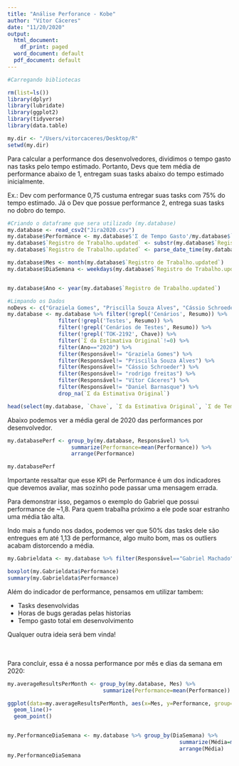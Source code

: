 ```yaml
---
title: "Análise Perforance - Kobe"
author: "Vítor Cáceres"
date: "11/20/2020"
output:
  html_document:
    df_print: paged
  word_document: default
  pdf_document: default
---
```


```r
#Carregando bibliotecas

rm(list=ls())
library(dplyr)
library(lubridate)
library(ggplot2)
library(tidyverse)
library(data.table)

my.dir <- "/Users/vitorcaceres/Desktop/R"
setwd(my.dir)
```
  
  
Para calcular a performance dos desenvolvedores, dividimos o tempo gasto nas tasks pelo tempo estimado. Portanto, Devs que tem média de performance abaixo de 1, entregam suas tasks abaixo do tempo estimado inicialmente.
  
  
Ex.: Dev com performance 0,75 custuma entregar suas tasks com 75% do tempo estimado. Já o Dev que possue performance 2, entrega suas tasks no dobro do tempo.
  
    
    
```r
#Criando o dataframe que sera utilizado (my.database)
my.database <- read_csv2("Jira2020.csv")
my.database$Performance <- my.database$'Σ de Tempo Gasto'/my.database$`Σ da Estimativa Original`
my.database$`Registro de Trabalho.updated` <- substr(my.database$`Registro de Trabalho.updated`,0,11)
my.database$`Registro de Trabalho.updated` <- parse_date_time(my.database$`Registro de Trabalho.updated`, orders = c("ymd", "dmy", "mdy"))

my.database$Mes <- month(my.database$`Registro de Trabalho.updated`)
my.database$DiaSemana <- weekdays(my.database$`Registro de Trabalho.updated`)


my.database$Ano <- year(my.database$`Registro de Trabalho.updated`)

#Limpando os Dados
noDevs <- c("Graziela Gomes", "Priscilla Souza Alves", "Cássio Schroeder", "rodrigo freitas", "Vítor Cáceres")
my.database <- my.database %>% filter(!grepl('Cenários', Resumo)) %>%
                filter(!grepl('Testes', Resumo)) %>%
                filter(!grepl('Cenários de Testes', Resumo)) %>%
                filter(!grepl('TOK-2192', Chave)) %>%
                filter(`Σ da Estimativa Original`!=0) %>%
                filter(Ano=="2020") %>%
                filter(Responsável!= "Graziela Gomes") %>%
                filter(Responsável!= "Priscilla Souza Alves") %>%
                filter(Responsável!= "Cássio Schroeder") %>%
                filter(Responsável!= "rodrigo freitas") %>%
                filter(Responsável!= "Vítor Cáceres") %>%
                filter(Responsável!= "Daniel Barnasque") %>%
                drop_na(`Σ da Estimativa Original`)

head(select(my.database, `Chave`, `Σ da Estimativa Original`, `Σ de Tempo Gasto`, `Performance`))
```
  
Abaixo podemos ver a média geral de 2020 das performances por desenvolvedor.
  
```r
my.databasePerf <- group_by(my.database, Responsável) %>% 
                    summarize(Performance=mean(Performance)) %>%
                    arrange(Performance)

my.databasePerf

```
  
  
Importante ressaltar que esse KPI de Performance é um dos indicadores que devemos avaliar, mas sozinho pode passar uma mensagem errada.
  
  
  
Para demonstrar isso, pegamos o exemplo do Gabriel que possui performance de ~1,8. Para quem trabalha próximo a ele pode soar estranho uma média tão alta.
  
  
Indo mais a fundo nos dados, podemos ver que 50% das tasks dele são entregues em até 1,13 de performance, algo muito bom, mas os outliers acabam distorcendo a média.
  
  

```r
my.Gabrieldata <- my.database %>% filter(Responsável=="Gabriel Machado")

boxplot(my.Gabrieldata$Performance)
summary(my.Gabrieldata$Performance)
```
Além do indicador de performance, pensamos em utilizar tambem:

- Tasks desenvolvidas
- Horas de bugs geradas pelas historias
- Tempo gasto total em desenvolvimento

Qualquer outra ideia será bem vinda!
\
\
\

Para concluir, essa é a nossa performance por mês e dias da semana em 2020:

```r
my.averageResultsPerMonth <- group_by(my.database, Mes) %>%
                              summarize(Performance=mean(Performance))

ggplot(data=my.averageResultsPerMonth, aes(x=Mes, y=Performance, group=1)) +
  geom_line()+
  geom_point()


my.PerformanceDiaSemana <- my.database %>% group_by(DiaSemana) %>%
                                                      summarize(Média=mean(Performance)) %>%
                                                      arrange(Média)
my.PerformanceDiaSemana
```



